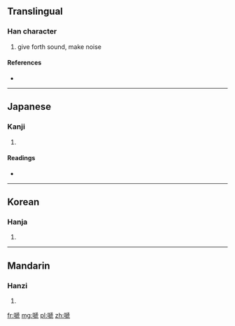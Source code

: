 ==Translingual==

===Han character===
{{Han char|rn=30|rad=口|as=10|sn=13|four=|canj=口竹卜弓 (RHYN), 口竹卜山 (RHYU)}}

# give forth sound, make noise

====References====
* {{Han ref|kx=0201.220|dkj=04035|dj=0424.160|hdz=10669.010|uh=55C1|ud=21953}}

----

==Japanese==

===Kanji===
{{ja-kanji|grade=|rs=口10}}

# {{defn|lang=ja|sort=口10}}

====Readings====
* {{ja-readings|on=[[てい]] (tei), [[だい]] (dai)|kun=[[なく]] (naku)}}

----

==Korean==

===Hanja===
{{ko-hanja|hangeul=제|rv=je|mr=che}}

# {{defn|lang=ko|sort=口10}}

----

==Mandarin==

===Hanzi===
{{cmn-hanzi|pin=[[tí]] ([[ti2]])|wg=t'i<sup>2</sup>}}

# {{defn|lang=cmn|sort=口10}}

[[fr:嗁]]
[[mg:嗁]]
[[pl:嗁]]
[[zh:嗁]]